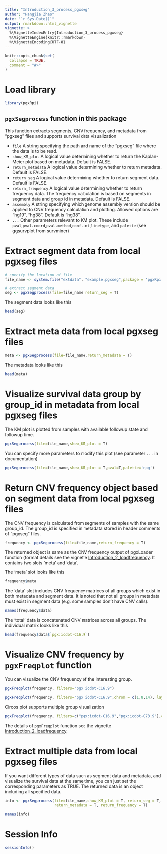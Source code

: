 ```yaml
---
title: "Introduction_3_process_pgxseg"
author: "Hangjia Zhao"
date: "`r Sys.Date()`"
output: rmarkdown::html_vignette
vignette: >
  %\VignetteIndexEntry{Introduction_3_process_pgxseg}
  %\VignetteEngine{knitr::rmarkdown}
  %\VignetteEncoding{UTF-8}
---
```


```r
knitr::opts_chunk$set(
  collapse = TRUE,
  comment = "#>"
)
```

# Load library 

```r
library(pgxRpi)
```

## `pgxSegprocess` function in this package

This function extracts segments, CNV frequency, and metadata from "pgxseg" files and supports survival data visualization  

* `file` A string specifying the path and name of the "pgxseg" file where the data is to be read. 
* `show_KM_plot` A logical value determining whether to return the Kaplan-Meier plot based on metadata. Default is FALSE.
* `return_metadata` A logical value determining whether to return metadata. Default is FALSE.
* `return_seg` A logical value determining whether to return segment data. Default is FALSE.
* `return_frequency` A logical value determining whether to return frequency data. The frequency calculation is based on segments in segment data and group id in metadata. Default is FALSE.
* `assembly` A string specifying which genome assembly version should be applied to CNV frequency calculation and plotting. Allowed options are "hg19", "hg38". Default is "hg38".
* `...` Other parameters relevant to KM plot. These include `pval`,`pval.coord`,`pval.method`,`conf.int`,`linetype`, and `palette` (see ggsurvplot from survminer)

# Extract segment data from local pgxseg files

```r
# specify the location of file
file_name <- system.file("extdata", "example.pgxseg",package = 'pgxRpi')

# extract segment data
seg <- pgxSegprocess(file=file_name,return_seg = T)
```

The segment data looks like this

```r
head(seg)
```

# Extract meta data from local pgxseg files

```r
meta <- pgxSegprocess(file=file_name,return_metadata = T)
```

The metadata looks like this

```r
head(meta)
```

# Visualize survival data group by group_id in metadata from local pgxseg files

The KM plot is plotted from samples with available followup state and followup time.

```r
pgxSegprocess(file=file_name,show_KM_plot = T)
```

You can specify more parameters to modify this plot (see parameter `...` in documentation)

```r
pgxSegprocess(file=file_name,show_KM_plot = T,pval=T,palette='npg')
```

# Return CNV frequency object based on segment data from local pgxseg files

The CNV frequency is calculated from segments of samples with the same group_id. The group_id
is specified in metadata stored in header comments of "pgxseg" files.

```r
frequency <- pgxSegprocess(file=file_name,return_frequency = T)
```

The returned object is same as the CNV frequency output of pgxLoader function (format details see the vignette [Introduction_2_loadfrequency](https://htmlpreview.github.io/?https://github.com/progenetix/pgxRpi/blob/main/vignettes/Introduction_2_loadfrequency.html). It contains two slots 'meta' and 'data'.

The 'meta' slot looks like this

```r
frequency$meta
```

The 'data' slot includes CNV frequency matrices of all groups which exist in both metadata and segment data. 
It is noted that not all groups in metadata must exist in segment data (e.g. some samples don't have CNV calls).

```r
names(frequency$data)
```
The 'total' data is concatenated CNV matrices across all groups. The individual matrix looks like this

```r
head(frequency$data$`pgx:icdot-C16.9`)
```

# Visualize CNV frequency by `pgxFreqplot` function

You can visualize the CNV frequency of the interesting group. 

```r
pgxFreqplot(frequency, filters="pgx:icdot-C16.9")
```

```r
pgxFreqplot(frequency, filters="pgx:icdot-C16.9",chrom = c(1,8,14), layout = c(3,1))
```

Circos plot supports multiple group visualization

```r
pgxFreqplot(frequency, filters=c("pgx:icdot-C16.9","pgx:icdot-C73.9"),circos = T)
```

The details of `pgxFreqplot` function see the vignette [Introduction_2_loadfrequency](https://htmlpreview.github.io/?https://github.com/progenetix/pgxRpi/blob/main/vignettes/Introduction_2_loadfrequency.html).

# Extract multiple data from local pgxseg files

If you want different types of data such as segment data and metadata, and visualize 
the survival data at the same time, you can just set the corresponding parameters as TRUE. 
The returned data is an object including all specified data.

```r
info <- pgxSegprocess(file=file_name,show_KM_plot = T, return_seg = T, 
                      return_metadata = T, return_frequency = T)
```

```r
names(info)
```

# Session Info

```r
sessionInfo()
```


